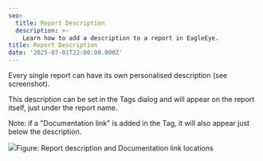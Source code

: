 ```yaml
---
seo:
  title: Report Description
  description: >-
    Learn how to add a description to a report in EagleEye.
title: Report Description
date: '2025-07-01T22:00:00.000Z'
---
```


Every single report can have its own personalised description (see screenshot).

This description can be set in the Tags dialog and will appear on the report itself, just under the report name.

Note: if a "Documentation link" is added in the Tag, it will also appear just below the description.

![](/EagleEye/Report-description.png)Figure: Report description and Documentation link locations
